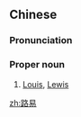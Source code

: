 ==Chinese==
{{zh-forms}}

===Pronunciation===
{{zh-pron
|m=Lùyì
|cat=pn
}}

===Proper noun===
{{zh-proper noun}}

# [[Louis]], [[Lewis]] {{gloss|name}}

[[zh:路易]]